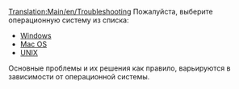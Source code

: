 [[Translation:Main/en/Troubleshooting]]{{ru/Оглавление}}
Пожалуйста, выберите операционную систему из списка:

* [[Main/ru/Устранение неисправностей/Windows|Windows]]
* [[Main/en/Problem/Mac|Mac OS]]
* [[Main/en/Problem/Unix|UNIX]]

Основные проблемы и их решения как правило, варьируются в зависимости от операционной системы.